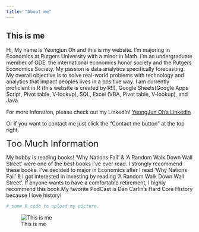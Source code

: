 ```yaml
---
title: "About me"
---
```

<head>
<!-- Global site tag (gtag.js) - Google Analytics -->
<script async src="https://www.googletagmanager.com/gtag/js?id=UA-159973642-1"></script>
<script>
  window.dataLayer = window.dataLayer || [];
  function gtag(){dataLayer.push(arguments);}
  gtag('js', new Date());

  gtag('config', 'UA-159973642-1');
</script>
</head> 

## This is me

Hi, My name is Yeongjun Oh and this is my website.
I'm majoring in Economics at Rutgers University with a minor in Math. I'm an undergraduate member of ODE, the international economics honor society and the Rutgers Economics Society. My passion is data analytics specifically forecasting. My overall objective is to solve real-world problems with technology and analytics that impact peoples lives in a positive way. I am currently proficient in R (this website is created by R!!), Google Sheets(Google Apps Script, Pivot table, V-lookup), SQL, Excel (VBA, Pivot table, V-lookup), and Java.


For more Inforation, please check out my LinkedIn!
[YeongJun Oh's LinkedIn](https://www.linkedin.com/in/yeongjun-oh/)


Or if you want to contact me just click the "Contact me button" at the top right. 





<font size="5"> Too Much Information </font>


My hobby is reading books! 'Why Nations Fail' & 'A Random Walk Down Wall Street' were one of the best books I've ever read. I strongly recommend these books. I've decided to major in Economics after I read 'Why Nations Fail' & I got interested in investing by reading 'A Random Walk Down Wall Street'. If anyone wants to have a comfortable retirement, I highly recommend this book.My favorite PodCast is Dan Carlin's Hard Core History because I love history! 

```r
# some R code to upload my picture.
```

![This is me](mypicture.jpg)